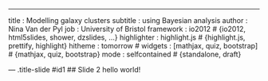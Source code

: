---
title       : Modelling galaxy clusters
subtitle    : using Bayesian analysis 
author      : Nina Van der Pyl
job         : University of Bristol
framework   : io2012        # {io2012, html5slides, shower, dzslides, ...}
highlighter : highlight.js  # {highlight.js, prettify, highlight}
hitheme     : tomorrow      # 
widgets     : [mathjax, quiz, bootstrap]            # {mathjax, quiz, bootstrap}
mode        : selfcontained # {standalone, draft}

--- .title-slide #id1
## Slide 2
hello world!




